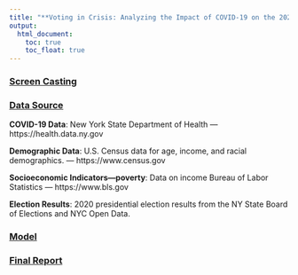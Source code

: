 ```yaml
---
title: "**Voting in Crisis: Analyzing the Impact of COVID-19 on the 2020 Election in New York State**"
output: 
  html_document:
    toc: true
    toc_float: true
---
```


### [**Screen Casting**](website here)


### [**Data Source**](about_data.html)
**COVID-19 Data**: New York State Department of Health --- https://health.data.ny.gov

**Demographic Data**: U.S. Census data for age, income, and racial demographics. --- https://www.census.gov

**Socioeconomic Indicators---poverty**: Data on income Bureau of Labor Statistics --- https://www.bls.gov

**Election Results**: 2020 presidential election results from the NY State Board of Elections and NYC Open Data. 


### [**Model**](model.html)


### [**Final Report**](final_report.html)


